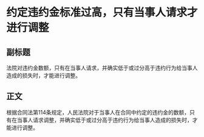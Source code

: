 # 约定违约金标准过高，只有当事人请求才进行调整
## 副标题
法院对违约金数额，只有在当事人请求，并确实低于或过分高于违约行为给当事人造成的损失时，才能进行调整。
## 正文
根据合同法第114条规定，人民法院对于当事人在合同中约定的违约金的数额，只有在当事人请求调整，并确实低于或过分高于违约行为给当事人造成的损失时，才能进行调整。